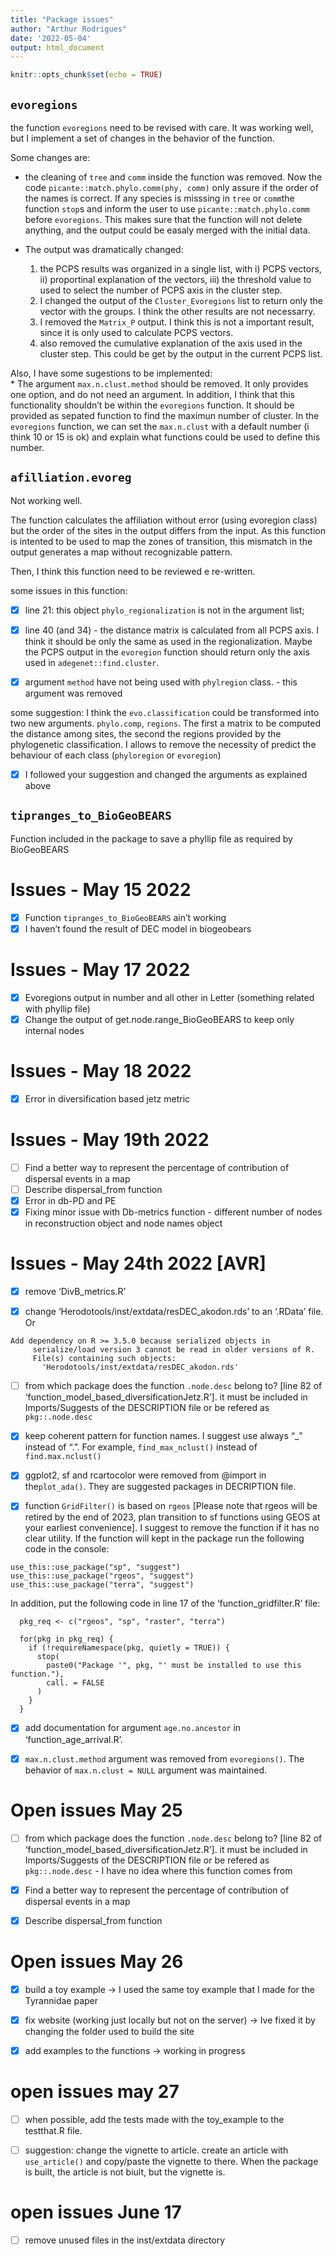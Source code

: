 ```yaml
---
title: "Package issues"
author: "Arthur Rodrigues"
date: '2022-05-04'
output: html_document
---
```


```r
knitr::opts_chunk$set(echo = TRUE)
```

## `evoregions`

the function `evoregions` need to be revised with care. It was working well, but I implement a set of changes in the behavior of the function.

Some changes are:

-   the cleaning of `tree` and `comm` inside the function was removed. Now the code `picante::match.phylo.comm(phy, comm)` only assure if the order of the names is correct. If any species is misssing in `tree` or `comm`the function `stop`s and inform the user to use `picante::match.phylo.comm` before `evoregions`. This makes sure that the function will not delete anything, and the output could be easaly merged with the initial data.

-   The output was dramatically changed:

    1)  the PCPS results was organized in a single list, with i) PCPS vectors, ii) proportinal explanation of the vectors, iii) the threshold value to used to select the number of PCPS axis in the cluster step.
    2)  I changed the output of the `Cluster_Evoregions` list to return only the vector with the groups. I think the other results are not necessarry.
    3)  I removed the `Matrix_P` output. I think this is not a important result, since it is only used to calculate PCPS vectors.
    4)  also removed the cumulative explanation of the axis used in the cluster step. This could be get by the output in the current PCPS list.

Also, I have some sugestions to be implemented:\
\* The argument `max.n.clust.method` should be removed. It only provides one option, and do not need an argument. In addition, I think that this functionality shouldn't be within the `evoregions` function. It should be provided as sepated function to find the maximun number of cluster. In the `evoregions` function, we can set the `max.n.clust` with a default number (i think 10 or 15 is ok) and explain what functions could be used to define this number.

## `afilliation.evoreg`

Not working well.

The function calculates the affiliation without error (using evoregion class) but the order of the sites in the output differs from the input. As this function is intented to be used to map the zones of transition, this mismatch in the output generates a map without recognizable pattern.

Then, I think this function need to be reviewed e re-written.

some issues in this function:  

- [x] line 21: this object `phylo_regionalization` is not in the argument list;

- [x] line 40 (and 34) - the distance matrix is calculated from all PCPS axis. I think it should be only the same as used in the regionalization. Maybe the PCPS output in the `evoregion` function should return only the axis used in `adegenet::find.cluster`. 

- [x] argument `method` have not being used with `phylregion` class. - this argument was removed

some suggestion:
I think the `evo.classification` could be transformed into two new arguments. `phylo.comp`, `regions`. The first a matrix to be computed the distance among sites, the second the regions provided by the phylogenetic classification. 
I allows to remove the necessity of predict the behaviour of each class (`phyloregion` or `evoregion`)

- [x] I followed your suggestion and changed the arguments as explained above

## `tipranges_to_BioGeoBEARS`

Function included in the package to save a phyllip file as required by BioGeoBEARS

# Issues - May 15 2022

- [x] Function `tipranges_to_BioGeoBEARS` ain't working
- [x] I haven't found the result of DEC model in biogeobears

# Issues - May 17 2022

- [x] Evoregions output in number and all other in Letter (something related with phyllip file)
- [x] Change the output of get.node.range_BioGeoBEARS to keep only internal nodes

# Issues - May 18 2022

- [x] Error in diversification based jetz metric

# Issues - May 19th 2022

- [ ] Find a better way to represent the percentage of contribution of dispersal events in a map
- [ ] Describe dispersal_from function
- [x] Error in db-PD and PE
- [x] Fixing minor issue with Db-metrics function - different number of nodes in reconstruction object and node names object


# Issues - May 24th 2022 [AVR]

- [x] remove 'DivB_metrics.R'

- [x] change 'Herodotools/inst/extdata/resDEC_akodon.rds' to an '.RData' file. Or 
```
Add dependency on R >= 3.5.0 because serialized objects in
     serialize/load version 3 cannot be read in older versions of R.
     File(s) containing such objects:
       'Herodotools/inst/extdata/resDEC_akodon.rds'
```

- [ ] from which package does the function `.node.desc` belong to? [line 82 of 'function_model_based_diversificationJetz.R']. it must be included in Imports/Suggests of the DESCRIPTION file or be refered as `pkg::.node.desc`

- [x] keep coherent pattern for function names. I suggest use always "_" instead of ".". For example, `find_max_nclust()` instead of `find.max.nclust()`


- [x] ggplot2, sf and rcartocolor were removed from @import in the`plot_ada()`. They are suggested packages in DECRIPTION file. 

- [x] function `GridFilter()` is based on `rgeos` [Please note that rgeos will be retired by the end of 2023, plan transition to sf functions using GEOS at your earliest convenience]. I suggest to remove the function if it has no clear utility. If the function will kept in the package run the following code in the console: 
```
use_this::use_package("sp", "suggest")
use_this::use_package("rgeos", "suggest")
use_this::use_package("terra", "suggest")

```

In addition, put the following code in line 17 of the 'function_gridfilter.R' file:

```
  pkg_req <- c("rgeos", "sp", "raster", "terra")
  
  for(pkg in pkg_req) {
    if (!requireNamespace(pkg, quietly = TRUE)) {
      stop(
        paste0("Package '", pkg, "' must be installed to use this function."),
        call. = FALSE
      )
    }
  }

```

- [x] add documentation for argument `age.no.ancestor` in 'function_age_arrival.R'.

- [x] `max.n.clust.method` argument was removed from `evoregions()`. The behavior of `max.n.clust = NULL` argument was maintained. 


# Open issues May 25

- [ ] from which package does the function `.node.desc` belong to? [line 82 of 'function_model_based_diversificationJetz.R']. it must be included in Imports/Suggests of the DESCRIPTION file or be refered as `pkg::.node.desc` - I have no idea where this function comes from 

- [X] Find a better way to represent the percentage of contribution of dispersal events in a map

- [X] Describe dispersal_from function

# Open issues May 26

- [x] build a toy example -> I used the same toy example that I made for the Tyrannidae paper



- [x] fix website (working just locally but not on the server) -> Ive fixed it by changing the folder used to build the site

- [x] add examples to the functions -> working in progress 

# open issues may 27

- [ ] when possible, add the tests made with the toy_example to the testthat.R file. 

- [ ] suggestion: change the vignette to article. create an article with `use_article()` and copy/paste the vignette to there. When the package is built, the article is not biult, but the vignette is. 

# open issues June 17

- [ ] remove unused files in the inst/extdata directory




